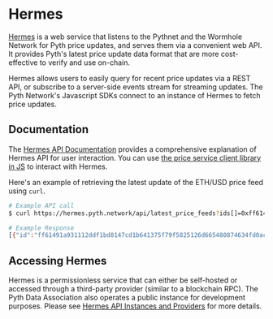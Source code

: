 # Hermes

[Hermes][hermes-repo] is a web service that listens to the Pythnet and the Wormhole Network for Pyth price updates, and
serves them via a convenient web API. It provides Pyth's latest price update data format that are more cost-effective
to verify and use on-chain.

Hermes allows users to easily query for recent price updates via a REST API, or subscribe to a server-side events stream
for streaming updates. The Pyth Network's Javascript SDKs connect to an instance of Hermes to fetch price updates.

[hermes-repo]: https://github.com/pyth-network/pyth-crosschain/tree/main/apps/hermes

## Documentation

The [Hermes API Documentation](https://hermes.pyth.network/docs) provides a comprehensive explanation of Hermes API for
user interaction. You can use [the price service client library in
JS](https://github.com/pyth-network/pyth-crosschain/tree/main/price_service/client/js) to interact with Hermes.

Here's an example of retrieving the latest update of the ETH/USD price feed using `curl`.

```bash
# Example API call
$ curl https://hermes.pyth.network/api/latest_price_feeds?ids[]=0xff61491a931112ddf1bd8147cd1b641375f79f5825126d665480874634fd0ace

# Example Response
[{"id":"ff61491a931112ddf1bd8147cd1b641375f79f5825126d665480874634fd0ace","price":{"price":"184136023127","conf":"177166324","expo":-8,"publish_time":1692110601},"ema_price":{"price":"184100641000","conf":"178704085","expo":-8,"publish_time":1692110601}}]
```

## Accessing Hermes

Hermes is a permissionless service that can either be self-hosted or accessed through a third-party provider (similar to a blockchain RPC).
The Pyth Data Association also operates a public instance for development purposes.
Please see [Hermes API Instances and Providers](../api-instances-and-providers/hermes) for more details.
